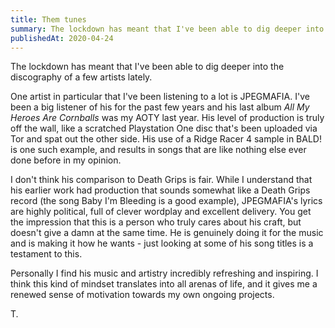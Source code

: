 ```yaml
---
title: Them tunes
summary: The lockdown has meant that I've been able to dig deeper into the discography of a few artists lately
publishedAt: 2020-04-24
---
```


The lockdown has meant that I've been able to dig deeper into the discography of a few artists lately.

One artist in particular that I've been listening to a lot is JPEGMAFIA. I've been a big listener of his for the past few years and his last album _All My Heroes Are Cornballs_ was my AOTY last year. His level of production is truly off the wall, like a scratched Playstation One disc that's been uploaded via Tor and spat out the other side. His use of a Ridge Racer 4 sample in BALD! is one such example, and results in songs that are like nothing else ever done before in my opinion.

I don't think his comparison to Death Grips is fair. While I understand that his earlier work had production that sounds somewhat like a Death Grips record (the song Baby I'm Bleeding is a good example), JPEGMAFIA's lyrics are highly political, full of clever wordplay and excellent delivery. You get the impression that this is a person who truly cares about his craft, but doesn't give a damn at the same time. He is genuinely doing it for the music and is making it how he wants - just looking at some of his song titles is a testament to this.

Personally I find his music and artistry incredibly refreshing and inspiring. I think this kind of mindset translates into all arenas of life, and it gives me a renewed sense of motivation towards my own ongoing projects.

T.
